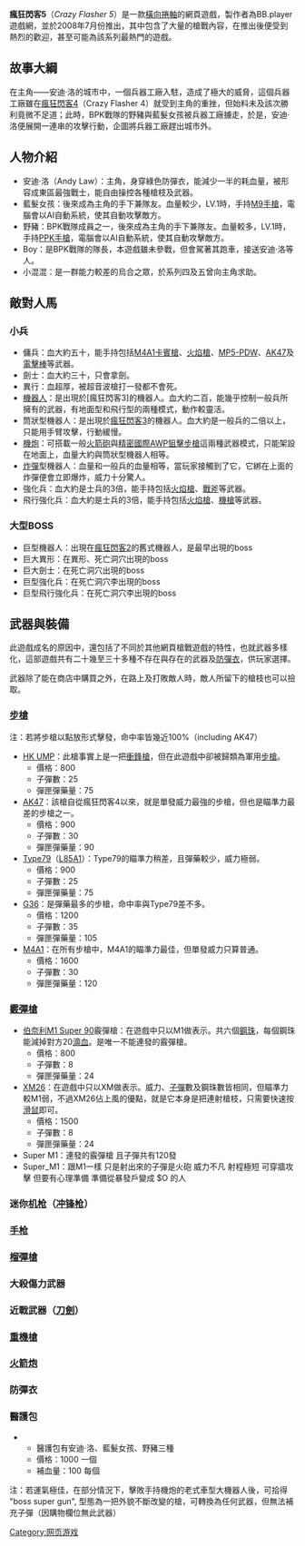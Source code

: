 {{article issues
|
{{Tone|time=2010-01-15T12:18:25+00:00}}
{{Unreferenced|time=2010-01-15T12:18:25+00:00}}
}}
'''瘋狂閃客5'''（''Crazy Flasher 5''）是一款[[橫向捲軸遊戲|橫向捲軸]]的網頁遊戲，製作者為BB.player遊戲網，並於2008年7月份推出，其中包含了大量的槍戰內容，在推出後便受到熱烈的歡迎，甚至可能為該系列最熱門的遊戲。

== 故事大綱 ==
在主角——安迪·洛的城市中，一個兵器工廠入駐，造成了極大的威脅，這個兵器工廠雖在[[瘋狂閃客4|瘋狂閃客4]]（Crazy Flasher 4）就受到主角的重挫，但始料未及該次勝利竟微不足道；此時，BPK戰隊的野豬與藍髮女孩被兵器工廠擄走，於是，安迪·洛便展開一連串的攻擊行動，企圖將兵器工廠趕出城市外。

== 人物介紹 ==
* 安迪·洛（Andy Law）：主角，身穿綠色防彈衣，能減少一半的耗血量，被形容成東區最強戰士，能自由操控各種槍枝及武器。
* 藍髮女孩：後來成為主角的手下兼隊友。血量較少，LV.1時，手持[[M9手槍|M9手槍]]，電腦會以AI自動系統，使其自動攻擊敵方。
* 野豬：BPK戰隊成員之一，後來成為主角的手下兼隊友。血量較多，LV.1時，手持[[PPK手槍|PPK手槍]]，電腦會以AI自動系統，使其自動攻擊敵方。
* Boy：是BPK戰隊的隊長，本遊戲雖未參戰，但會駕著其跑車，接送安迪·洛等人。
* 小混混：是一群能力較差的烏合之眾，於系列四及五曾向主角求助。

== 敵對人馬 ==
=== 小兵 ===
* 傭兵：血大約五十，能手持包括[[M4卡賓槍|M4A1卡賓槍]]、[[火焰槍|火焰槍]]、[[HK_MP5冲锋枪|MP5-PDW]]、[[卡拉什尼科夫自動步槍|AK47]]及[[電擊棒|電擊棒]]等武器。
* 劍士：血大約三十，只會拿劍。
* 異行：血超厚，被超音波槍打一發都不會死。
* [[機器人|機器人]]：是出現於[瘋狂閃客3]的機器人。血大約二百，能幾乎控制一般兵所擁有的武器，有地面型和飛行型的兩種模式，動作較靈活。
* 筒狀型機器人：是出現於[[瘋狂閃客3|瘋狂閃客3]]的機器人。血大約是一般兵的二倍以上，只能用手臂攻擊，行動緩慢。
* [[機炮|機炮]]：可搭載一般[[火箭砲|火箭砲]]與[[精密國際AWP狙擊步槍|精密國際AWP狙擊步槍]]這兩種武器模式，只能架設在地面上，血量大約與筒狀型機器人相等。
* [[炸彈|炸彈]]型機器人：血量和一般兵的血量相等，當玩家接觸到了它，它綁在上面的炸彈便會立即爆炸，威力十分驚人。
* 強化兵：血大約是士兵的3倍，能手持包括[[火焰槍|火焰槍]]、[[戰斧|戰斧]]等武器。
* 飛行強化兵：血大約是士兵的3倍，能手持包括[[火焰槍|火焰槍]]、[[機槍|機槍]]等武器。

=== 大型BOSS ===
* 巨型機器人：出現在[[瘋狂閃客2|瘋狂閃客2]]的舊式機器人，是最早出現的boss
* 巨大異形：在異形、死亡洞穴出現的boss
* 巨大劍士：在死亡洞穴出現的boss
* 巨型強化兵：在死亡洞穴李出現的boss
* 巨型飛行強化兵：在死亡洞穴李出現的boss

== 武器與裝備 ==
此遊戲成名的原因中，還包括了不同於其他網頁槍戰遊戲的特性，也就武器多樣化，這部遊戲共有二十幾至三十多種不存在與存在的武器及[[防彈衣|防彈衣]]，供玩家選擇。

武器除了能在商店中購買之外，在路上及打敗敵人時，敵人所留下的槍枝也可以撿取。

=== [[步槍|步槍]] ===
注：若將步槍以點放形式擊發，命中率皆幾近100%（including AK47）
* [[HK_UMP衝鋒槍|HK UMP]]：此槍事實上是一把[[衝鋒槍|衝鋒槍]]，但在此遊戲中卻被歸類為軍用[[步槍|步槍]]。
** 價格：800
** 子彈數：25
** 彈匣彈藥量：75
* [[卡拉什尼科夫自動步槍|AK47]]：該槍自從瘋狂閃客4以來，就是單發威力最強的步槍，但也是瞄準力最差的步槍之一。
** 價格：900
** 子彈數：30
** 彈匣彈藥量：90
* [[Type79|Type79]]（[[L85A1|L85A1]]）：Type79的瞄準力稍差，且彈藥較少，威力極弱。
** 價格：900
** 子彈數：25
** 彈匣彈藥量：75
* [[HK_G36突擊步槍|G36]]：是彈藥最多的步槍，命中率與Type79差不多。
** 價格：1200
** 子彈數：35
** 彈匣彈藥量：105
* [[M4卡賓槍|M4A1]]：在所有步槍中，M4A1的瞄準力最佳，但單發威力只算普通。
** 價格：1600
** 子彈數：30
** 彈匣彈藥量：120

=== [[霰彈槍|霰彈槍]] ===
* [[伯奈利M1_Super_90半自動霰彈槍|伯奈利M1 Super 90]]霰彈槍：在遊戲中只以M1做表示。共六個[[鋼珠|鋼珠]]，每個鋼珠能減掉對方20[[滴血|滴血]]。是唯一不能連發的霰彈槍。
** 價格：800
** 子彈數：8
** 彈匣彈藥量：24
* [[M26模組配件霰彈槍系統|XM26]]：在遊戲中只以XM做表示。威力、[[子彈|子彈]]數及鋼珠數皆相同，但瞄準力較M1弱，不過XM26佔上風的優點，就是它本身是把連射槍枝，只需要快速按[[滑鼠|滑鼠]]即可。
** 價格：1500
** 子彈數：8
** 彈匣彈藥量：24
* Super M1：連發的霰彈槍 且子彈共有120發
* Super_M1：跟M1一樣 只是射出來的子彈是火砲 威力不凡 射程極短 可穿牆攻擊 但要有心理準備 準備從暴發戶變成 $O 的人

=== 迷你[[机枪|机枪]]（[[冲锋枪|冲锋枪]]）                                                 ===
=== [[手枪|手枪]] ===
=== [[榴彈發射器|榴彈槍]] ===
=== 大殺傷力武器 ===
=== 近戰武器（[[刀|刀]][[劍|劍]]） ===
=== [[重機槍|重機槍]] ===
=== [[火箭炮|火箭炮]] ===
=== 防彈衣 ===
=== 醫護包 ===
** 醫護包有安迪·洛、藍髮女孩、野豬三種 
** 價格：1000 一個
** 補血量：100 每個
[[Category:网页游戏|Category:网页游戏]]
注：若運氣極佳，在部分情況下，擊敗手持機炮的老式車型大機器人後，可拾得 "boss super gun", 型態為一把外貌不斷改變的槍，可轉換為任何武器，但無法補充子彈（因購物欄位無此武器）